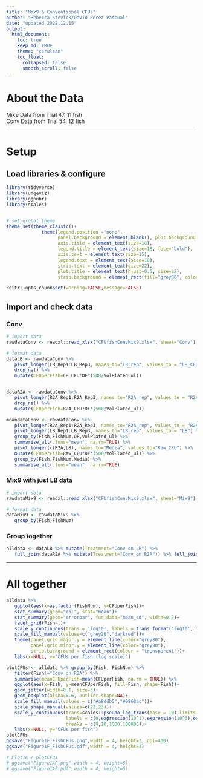```yaml
---
title: "Mix9 & Conventional CFUs"
author: "Rebecca Stevick/David Perez Pascual"
date: "updated 2022.12.15"
output:
  html_document:
    toc: true
    keep_md: TRUE
    theme: "cerulean"
    toc_float:
      collapsed: false
      smooth_scroll: false
---
```


# About the Data

Mix9 Data from Trial 47. 11 fish  
Conv Data from Trial 54. 12 fish

------------------------------------------------------------------------

# Setup

## Load libraries & configure

```r
library(tidyverse)
library(ungeviz)
library(ggpubr)
library(scales)


# set global theme
theme_set(theme_classic()+
             theme(legend.position ="none",
                   panel.background = element_blank(), plot.background = element_blank(),
                   axis.title = element_text(size=18),
                   legend.title = element_text(size=18, face="bold"),
                   axis.text = element_text(size=15),
                   legend.text = element_text(size=18),
                   strip.text = element_text(size=22),
                   plot.title = element_text(hjust=0.5, size=22),
                   strip.background = element_rect(fill="grey80", color="transparent")))

knitr::opts_chunk$set(warning=FALSE,message=FALSE)

```

## Import and check data

### Conv

```r

# import data
rawdataConv <- readxl::read_xlsx("CFUfishConvMix9.xlsx", sheet="Conv")

# format data
dataLB <- rawdataConv %>%
   pivot_longer(LB_Rep1:LB_Rep3, names_to="LB_rep", values_to = "LB_CFU") %>%
   drop_na() %>%
   mutate(CFUperFish=LB_CFU*DF*(500/VolPlated_ul))


dataR2A <- rawdataConv %>%
   pivot_longer(R2A_Rep1:R2A_Rep3, names_to="R2A_rep", values_to = "R2A_CFU") %>%
   drop_na() %>%
   mutate(CFUperFish=R2A_CFU*DF*(500/VolPlated_ul))

meandataConv <- rawdataConv %>%
   pivot_longer(R2A_Rep1:R2A_Rep3, names_to="R2A_rep", values_to = "R2A") %>%
   pivot_longer(LB_Rep1:LB_Rep3, names_to="LB_rep", values_to = "LB") %>%
   group_by(Fish,FishNum,DF,VolPlated_ul) %>%
   summarise_all(.funs="mean", na.rm=TRUE) %>%
   pivot_longer(c(R2A,LB), names_to="Media", values_to="Raw_CFU") %>%
   mutate(CFUperFish=Raw_CFU*DF*(500/VolPlated_ul)) %>%
   group_by(Fish,FishNum,Media) %>%
   summarise_all(.funs="mean", na.rm=TRUE)

```

### Mix9 with just LB data

```r

# import data
rawdataMix9 <- readxl::read_xlsx("CFUfishConvMix9.xlsx", sheet="Mix9")

# format data
dataMix9 <- rawdataMix9 %>%
   group_by(Fish,FishNum)

```


### Group together

```r

alldata <- dataLB %>% mutate(Treatment="Conv on LB") %>%
   full_join(dataR2A %>% mutate(Treatment="Conv on R2A")) %>% full_join(dataMix9)

```


------------------------------------------------------------------------

# All together

```r

alldata %>%
   ggplot(aes(x=as.factor(FishNum), y=CFUperFish))+
   stat_summary(geom="col", stat="mean")+
   stat_summary(geom="errorbar", fun.data="mean_sd", width=0.2)+
   facet_grid(Fish~.)+
   scale_y_continuous(trans = 'log10', labels = trans_format('log10', math_format(10^.x)))+
   scale_fill_manual(values=c("grey20","darkred"))+
   theme(panel.grid.major.y = element_line(color="grey80"),
         panel.grid.minor.y = element_line(color="grey90"),
         strip.background = element_rect(colour = "transparent"))+
   labs(x=NULL, y="CFUs per fish (log scale)")

```


```r

plotCFUs <- alldata %>% group_by(Fish, FishNum) %>%
   filter(Fish!="Conv on R2A") %>%
   summarise(meanCFUperFish=mean(CFUperFish, na.rm = TRUE)) %>%
   ggplot(aes(x=Fish, y=meanCFUperFish, fill=Fish, shape=Fish))+
   geom_jitter(width=0.1, size=3)+
   geom_boxplot(alpha=0.6, outlier.shape=NA)+
   scale_fill_manual(values = c("#a8ddb5","#0868ac"))+
   scale_shape_manual(values=c(22,23))+
   scale_y_continuous(trans=scales::pseudo_log_trans(base = 10),limits = c(0,NA),
                      labels = c(0,expression(10^1),expression(10^3),expression(10^5)),
                      breaks = c(0,10,1000,100000))+
   labs(x=NULL, y="CFUs per fish")
plotCFUs
ggsave("Figure1F_FishCFUs.png",width = 4, height=3, dpi=400)
ggsave("Figure1F_FishCFUs.pdf",width = 4, height=3)

# Plot1A / plotCFUs
# ggsave("Figure1AF.png",width = 4, height=6)
# ggsave("Figure1AF.pdf",width = 4, height=6)

```
